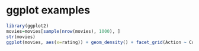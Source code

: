 # ggplot examples

```r
library(ggplot2)
movies=movies[sample(nrow(movies), 1000), ]
str(movies)
ggplot(movies, aes(x=rating)) + geom_density() + facet_grid(Action ~ Comedy)
```